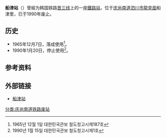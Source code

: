 {{朝鮮半島車站資訊
|公司色 = black
|文字色 = 
|站名 = 船津站
|圖片 = 
|pxl = 
|圖片說明 =
|前一站 = [[泗川站|泗川]]
|前一站距離 = 
|後一站距離 = 
|後一站 = [[琴聞站|琴聞]]
|所屬路線 = [[晋三线|晋三线]]
|距離 = 
|起點站 = [[開陽站|開陽]]
|諺文 = 선진역
|朝鮮漢字 = 船津驛
|文觀部式 =Seonjin-yeok
|馬-賴式 =Sŏnjin-yŏk
|副站名 = 
|車站編號 = 
|停站路線數 = 
|所屬公司 = [[韩国铁道公社|韩国铁道公社]]
|所在地 =[[庆尚南道|庆尚南道]][[泗川市|泗川市]][[龍見面|龍見面]]船津里
|車站構造 = 地面车站
|月台配置 = 
|啟用年月日 =1965年12月7日
|廢站年月日 =1990年1月20日
|上下車人次 = 
|統計年度 = 
|轉車 = 
|備註 = 
|全寬備註 = 
}}

'''船津站'''（{{kor|諺=선진역|漢=船津驛|羅=Seonjin yeok|f=y}}）曾經为韩国铁路[[晋三线|晋三线]]上的一座[[鐵路站|鐵路站]]，位于[[庆尚南道|庆尚南道]][[泗川市|泗川市]][[龍見面|龍見面]]船津里，已于1990年废止。

== 历史 ==
*1965年12月7日，落成使用<ref>1965년 12월 1일 대한민국관보 철도청고시제187호</ref>。
*1990年1月20日，停止使用<ref>1990년 1월 15일 대한민국관보 철도청고시제1호</ref>。

== 参考资料 ==
{{reflist}}

== 外部链接 ==
* [http://www.stationdb.x-y.net/stationphoto/seonjin.htm 船津站]{{dead link|date=2018年4月 |bot=InternetArchiveBot |fix-attempted=yes }}

{{晋三线}}

[[分类:庆尚南道铁路废站|分类:庆尚南道铁路废站]]